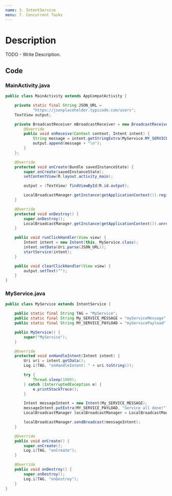 ```yaml
---
name: 3. IntentService
menu: 7. Concurrent Tasks
---
```


# Description

TODO - Write Description.

## Code

### MainActivity.java

```java
public class MainActivity extends AppCompatActivity {

    private static final String JSON_URL =
            "https://jsonplaceholder.typicode.com/users";
    TextView output;

    private BroadcastReceiver mBroadcastReceiver = new BroadcastReceiver() {
        @Override
        public void onReceive(Context context, Intent intent) {
            String message = intent.getStringExtra(MyService.MY_SERVICE_PAYLOAD);
            output.append(message + "\n");
        }
    };

    @Override
    protected void onCreate(Bundle savedInstanceState) {
        super.onCreate(savedInstanceState);
        setContentView(R.layout.activity_main);

        output = (TextView) findViewById(R.id.output);

        LocalBroadcastManager.getInstance(getApplicationContext()).registerReceiver(mBroadcastReceiver, new IntentFilter(MyService.My_SERVICE_MESSAGE));
    }

    @Override
    protected void onDestroy() {
        super.onDestroy();
        LocalBroadcastManager.getInstance(getApplicationContext()).unregisterReceiver(mBroadcastReceiver);
    }

    public void runClickHandler(View view) {
        Intent intent = new Intent(this, MyService.class);
        intent.setData(Uri.parse(JSON_URL));
        startService(intent);
    }

    public void clearClickHandler(View view) {
        output.setText("");
    }
}
```

### MyService.java

```java
public class MyService extends IntentService {

    public static final String TAG = "MyService";
    public static final String My_SERVICE_MESSAGE = "myServiceMessage";
    public static final String MY_SERVICE_PAYLOAD = "myServicePayload";

    public MyService() {
        super("MyService");
    }

    @Override
    protected void onHandleIntent(Intent intent) {
        Uri uri = intent.getData();
        Log.i(TAG, "onHandleIntent: " + uri.toString());

        try {
            Thread.sleep(1000);
        } catch (InterruptedException e) {
            e.printStackTrace();
        }

        Intent messageIntent = new Intent(My_SERVICE_MESSAGE);
        messageIntent.putExtra(MY_SERVICE_PAYLOAD, "Service all done!");
        LocalBroadcastManager localBroadcastManager = LocalBroadcastManager.getInstance(getApplicationContext());

        localBroadcastManager.sendBroadcast(messageIntent);
    }

    @Override
    public void onCreate() {
        super.onCreate();
        Log.i(TAG, "onCreate");
    }

    @Override
    public void onDestroy() {
        super.onDestroy();
        Log.i(TAG, "onDestroy");
    }
}
```
